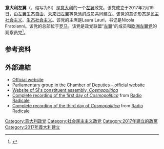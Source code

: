 {{not|左翼 (意大利)}}
'''意大利左翼'''（{{lang-it|Sinistra Italiana}}，缩写为SI）是[[意大利|意大利]]的一个[[左翼|左翼]]政党。该党成立于2017年2月19日，由[[左翼生态自由|左翼生态自由]]、[[未来归左翼|未来归左翼]]等党派的成员共同建立。该党的意识形态是[[民主社会主义|民主社会主义]]、[[生态社会主义|生态社会主义]]。该党的主席是Laura Lauri，书记是Nicola Fratoianni。该党的总部位于[[罗马|罗马]]。该党是政党联盟“[[左翼_(意大利)|左翼]]”的成员和[[欧洲左翼党|欧洲左翼党]]的观察员党<ref>{{Cite web|title=Fassina, addio al Pd: "Nuovo soggetto politico con Civati e Cofferati"|url=https://www.repubblica.it/politica/2015/06/24/news/fassina_abbandona_il_pd_l_ho_lasciato_ieri_sera_in_un_circolo_di_periferia_-117591749/|access-date=2022-05-11|date=2015-06-24|work=la Repubblica|language=it|archive-date=2022-05-11|archive-url=https://web.archive.org/web/20220511093834/https://www.repubblica.it/politica/2015/06/24/news/fassina_abbandona_il_pd_l_ho_lasciato_ieri_sera_in_un_circolo_di_periferia_-117591749/}}</ref>。

==参考资料==
{{reflist}}
==外部連結==
*[http://www.sinistraitaliana.si/ Official website] {{Wayback|url=http://www.sinistraitaliana.si/ |date=20180422012108 }}
*[http://sinistraitaliana.camera/ Parliamentary group in the Chamber of Deputies – official website] {{Wayback|url=http://sinistraitaliana.camera/ |date=20170430093111 }}
*[https://web.archive.org/web/20171011113106/http://www.cosmopolitica.org/ Website of SI's constituent assembly, ''Cosmopolitica'']
*[http://www.radioradicale.it/scheda/467220/cosmopolitica-si-riparte-per-cambiare-litalia-prima-giornata Complete recording of the first day of ''Cosmopolitica''] {{Wayback|url=http://www.radioradicale.it/scheda/467220/cosmopolitica-si-riparte-per-cambiare-litalia-prima-giornata |date=20170611134428 }} from [[Radio_Radicale|Radio Radicale]]
*[http://www.radioradicale.it/scheda/467222/cosmopolitica-si-riparte-per-cambiare-litalia-terza-giornata Complete recording of the third day of ''Cosmopolitica''] {{Wayback|url=http://www.radioradicale.it/scheda/467222/cosmopolitica-si-riparte-per-cambiare-litalia-terza-giornata |date=20171103044137 }} from [[Radio_Radicale|Radio Radicale]]

{{意大利政党}}
{{欧洲左翼党}}
{{Italy-stub}}

[[Category:意大利政党|Category:意大利政党]]
[[Category:社会民主主义政党|Category:社会民主主义政党]]
[[Category:2017年建立的政黨|Category:2017年建立的政黨]]
[[Category:2017年義大利建立|Category:2017年義大利建立]]